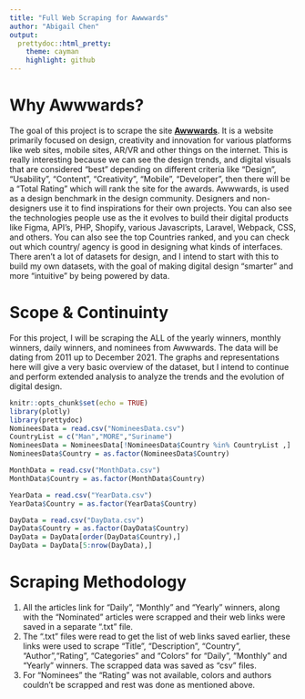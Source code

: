 ```yaml
---
title: "Full Web Scraping for Awwwards"
author: "Abigail Chen"
output:
  prettydoc::html_pretty:
    theme: cayman
    highlight: github
---
```


# Why Awwwards?
The goal of this project is to scrape the site [**Awwwards**](https://www.awwwards.com).  It is a website primarily focused on design, creativity and innovation for various platforms like web sites, mobile sites, AR/VR and other things on the internet.  This is really interesting because we can see the design trends, and digital visuals that are considered "best" depending on different criteria like "Design", "Usability", "Content", "Creativity", "Mobile", "Developer", then there will be a "Total Rating" which will rank the site for the awards.  Awwwards, is used as a design benchmark in the design community.  Designers and non-designers use it to find inspirations for their own projects. You can also see the technologies people use as the it evolves to build their digital products like Figma, API's, PHP, Shopify, various Javascripts, Laravel, Webpack, CSS, and others.  You can also see the top Countries ranked, and you can check out which country/ agency is good in designing what kinds of interfaces.  There aren't a lot of datasets for design, and I intend to start with this to build my own datasets, with the goal of making digital design "smarter" and more "intuitive" by being powered by data.  


# Scope & Continuinty 
For this project, I will be scraping the ALL of the yearly winners, monthly winners, daily winners, and nominees from Awwwards.  The data will be dating from 2011 up to December 2021. The graphs and representations here will give a very basic overview of the dataset, but I intend to continue and perform extended analysis to analyze the trends and the evolution of digital design. 


```r
knitr::opts_chunk$set(echo = TRUE)
library(plotly)
library(prettydoc)
NomineesData = read.csv("NomineesData.csv")
CountryList = c("Man","MORE","Suriname")
NomineesData = NomineesData[!NomineesData$Country %in% CountryList ,]
NomineesData$Country = as.factor(NomineesData$Country)

MonthData = read.csv("MonthData.csv")
MonthData$Country = as.factor(MonthData$Country)

YearData = read.csv("YearData.csv")
YearData$Country = as.factor(YearData$Country)

DayData = read.csv("DayData.csv")
DayData$Country = as.factor(DayData$Country)
DayData = DayData[order(DayData$Country),]
DayData = DayData[5:nrow(DayData),]
```


# Scraping Methodology 
  1.    All the articles link for "Daily", "Monthly" and "Yearly" winners, along with the "Nominated" articles were scrapped and their web links were saved in a separate ".txt" file. 
  2.    The ".txt" files were read to get the list of web links saved earlier, these links were used to scrape "Title", "Description", "Country", "Author","Rating", "Categories" and "Colors" for "Daily", "Monthly" and "Yearly" winners. The scrapped data was saved as "csv" files.
  3.    For "Nominees" the "Rating" was not available, colors and authors couldn't be scrapped and rest was done as mentioned above. 


